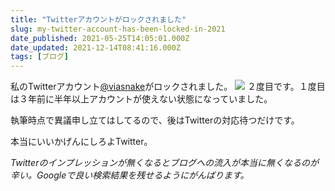 ```yaml
---
title: "Twitterアカウントがロックされました"
slug: my-twitter-account-has-been-locked-in-2021
date_published: 2021-05-25T14:05:01.000Z
date_updated: 2021-12-14T08:41:16.000Z
tags: [ブログ]
---
```


私のTwitterアカウント[@viasnake](https://twitter.com/viasnake)がロックされました。
![](https://i.imgur.com/nLiQ8Sv.png)
２度目です。１度目は３年前に半年以上アカウントが使えない状態になっていました。

執筆時点で異議申し立てはしてるので、後はTwitterの対応待つだけです。

本当にいいかげんにしろよTwitter。

*Twitterのインプレッションが無くなるとブログへの流入が本当に無くなるのが辛い。Googleで良い検索結果を残せるようにがんばります。*
